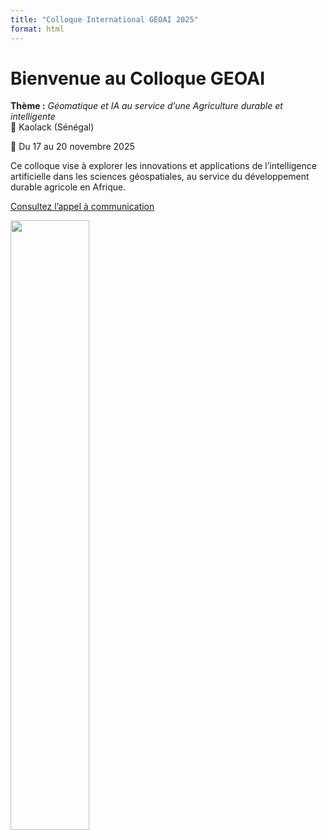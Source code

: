 ```yaml
---
title: "Colloque International GEOAI 2025"
format: html
---
```


# Bienvenue au Colloque GEOAI

**Thème :** *Géomatique et IA au service d’une Agriculture durable et intelligente*  
📍 Kaolack (Sénégal)  

📅 Du 17 au 20 novembre 2025

Ce colloque vise à explorer les innovations et applications de l’intelligence artificielle dans les sciences géospatiales, au service du développement durable agricole en Afrique.

[Consultez l'appel à communication](appel.qmd)

:::{layaout-ncol=2}
![](img/sen-spatial.png){width=50%}

:::